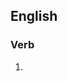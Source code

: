 ==English==

===Verb===
{{head|en|present participle}}

# {{present participle of|clabber|lang=en|nocat=1}}